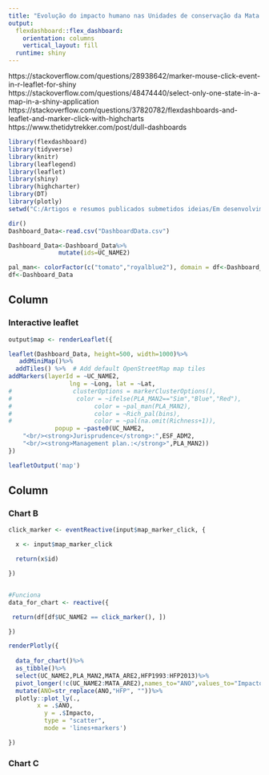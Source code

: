 ```yaml
---
title: "Evolução do impacto humano nas Unidades de conservação da Mata atlântica"
output: 
  flexdashboard::flex_dashboard:
    orientation: columns
    vertical_layout: fill
  runtime: shiny
---
```


https://stackoverflow.com/questions/28938642/marker-mouse-click-event-in-r-leaflet-for-shiny
https://stackoverflow.com/questions/48474440/select-only-one-state-in-a-map-in-a-shiny-application
https://stackoverflow.com/questions/37820782/flexdashboards-and-leaflet-and-marker-click-with-highcharts
https://www.thetidytrekker.com/post/dull-dashboards


```r
library(flexdashboard)
library(tidyverse)
library(knitr)
library(leaflegend)
library(leaflet)
library(shiny)
library(highcharter)
library(DT)
library(plotly)
setwd("C:/Artigos e resumos publicados submetidos ideias/Em desenvolvimento/INMA/Footprint evolution  - Dashboard/Footprint")

dir()
Dashboard_Data<-read.csv("DashboardData.csv")
```


```r
Dashboard_Data<-Dashboard_Data%>%
              mutate(ids=UC_NAME2)

pal_man<- colorFactor(c("tomato","royalblue2"), domain = df<-Dashboard_Data$PLA_MAN2)
df<-Dashboard_Data
```



Column {.tabset}
-----------------------------------------------------------------------

### Interactive leaflet

```r
output$map <- renderLeaflet({

leaflet(Dashboard_Data, height=500, width=1000)%>%
   addMiniMap()%>%
  addTiles() %>%  # Add default OpenStreetMap map tiles
addMarkers(layerId = ~UC_NAME2, 
                 lng = ~Long, lat = ~Lat,
#                 clusterOptions = markerClusterOptions(),
#                  color = ~ifelse(PLA_MAN2=="Sim","Blue","Red"),
#                       color = ~pal_man(PLA_MAN2),
#                       color = ~Rich_pal(bins),
#                       color = ~pal(na.omit(Richness+1)),
             popup = ~paste0(UC_NAME2,
	"<br/><strong>Jurisprudence</strong>:",ESF_ADM2,
	"<br/><strong>Management plan.:</strong>",PLA_MAN2))
})

leafletOutput('map')  
```




Column {data-width=350}
-----------------------------------------------------------------------

### Chart B


```r
click_marker <- eventReactive(input$map_marker_click, {

  x <- input$map_marker_click

  return(x$id)

})


#Funciona
data_for_chart <- reactive({

 return(df[df$UC_NAME2 == click_marker(), ])

})

renderPlotly({
  
  data_for_chart()%>%
  as_tibble()%>%
  select(UC_NAME2,PLA_MAN2,MATA_ARE2,HFP1993:HFP2013)%>%
  pivot_longer(!c(UC_NAME2:MATA_ARE2),names_to="ANO",values_to="Impacto")%>%
  mutate(ANO=str_replace(ANO,"HFP", ""))%>%
  plotly::plot_ly(.,
        x = .$ANO,
          y = .$Impacto,
          type = "scatter",
          mode = 'lines+markers') 

})

```


### Chart C


